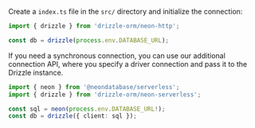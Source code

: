 
Create a `index.ts` file in the `src/` directory and initialize the connection:

```typescript
import { drizzle } from 'drizzle-orm/neon-http';

const db = drizzle(process.env.DATABASE_URL);
```

If you need a synchronous connection, you can use our additional connection API, 
where you specify a driver connection and pass it to the Drizzle instance.

```typescript
import { neon } from '@neondatabase/serverless';
import { drizzle } from 'drizzle-orm/neon-serverless';

const sql = neon(process.env.DATABASE_URL!);
const db = drizzle({ client: sql });
```